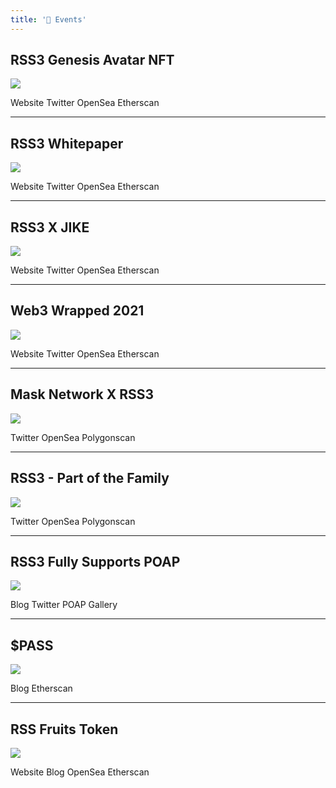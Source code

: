 ```yaml
---
title: '🐝 Events'
---
```




## RSS3 Genesis Avatar NFT

<div className="text--center">

![](/img/events/fruitgang.png)

</div>

<div className={styles.container}>
<Link className="button button--primary button--md" href="https://rss3.events/avatar">
Website
</Link>
<Link className="button button--secondary button--md" href="https://twitter.com/rss3_/status/1504352329750917121">
Twitter
</Link>
<Link className="button button--secondary button--md" href="https://opensea.io/collection/the-genesis-rss3-avatar-nft">
OpenSea
</Link>
<Link className="button button--secondary button--md" href="https://etherscan.io/address/0x5452c7fb99d99fab3cc1875e9da9829cb50f7a13">
Etherscan
</Link>
</div>

---
## RSS3 Whitepaper

<div className="text--center">

![](/img/events/whitepaper.jpeg)

</div>

<div className={styles.container}>
<Link className="button button--primary button--md" href="https://rss3.events/whitepaper-nft">
Website
</Link>
<Link className="button button--secondary button--md" href="https://twitter.com/rss3_/status/1483620420473724929">
Twitter
</Link>
<Link className="button button--secondary button--md" href="https://opensea.io/collection/rss3-whitepaper">
OpenSea
</Link>
<Link className="button button--secondary button--md" href="https://etherscan.io/address/0xb9619cf4f875cdf0e3ce48b28a1c725bc4f6c0fb">
Etherscan
</Link>
</div>

---
## RSS3 X JIKE

<div className="text--center">

![](/img/events/jike.jpeg)

</div>

<div className={styles.container}>
<Link className="button button--primary button--md" href="https://rss3.events/jike-nft">
Website
</Link>
<Link className="button button--secondary button--md" href="https://twitter.com/rss3_/status/1481491318883106817">
Twitter
</Link>
<Link className="button button--secondary button--md" href="https://opensea.io/collection/rss3-x-jike">
OpenSea
</Link>
<Link className="button button--secondary button--md" href="https://polygonscan.com/address/0x30ecef47957f6823c6b2929747bc19d765efee26">
Etherscan
</Link>
</div>

---
## Web3 Wrapped 2021

<div className="text--center">

![](/img/events/web3wrapped.jpeg)


</div>
<div className={styles.container}>
<Link className="button button--primary button--md" href="https://web3wrapped.com">
Website
</Link>
<Link className="button button--secondary button--md" href="https://twitter.com/rss3_/status/1476811224243339264">
Twitter
</Link>
<Link className="button button--secondary button--md" href="https://opensea.io/collection/web3-wrapped-2021">
OpenSea
</Link>
<Link className="button button--secondary button--md" href="https://polygonscan.com/address/0xc8f7e62532b19a3ffce589c0047d29d492e03835">
Etherscan
</Link>
</div>

---
## Mask Network X RSS3

<div className="text--center">

![](/img/events/mask.jpeg)


</div>
<div className={styles.container}>
<Link className="button button--primary button--md" href="https://twitter.com/rss3_/status/1468770194763960323">
Twitter
</Link>
<Link className="button button--secondary button--md" href="https://opensea.io/collection/mask-network-x-rss3">
OpenSea
</Link>
<Link className="button button--secondary button--md" href="https://polygonscan.com/address/0x4dfd080ae7c48c7e2f6b660304c58789caccef1c">
Polygonscan
</Link>
</div>

---
## RSS3 - Part of the Family

<div className="text--center">

![](/img/events/family.jpeg)

</div>
<div className={styles.container}>
<Link className="button button--primary button--md" href="https://twitter.com/rss3_/status/1456471949991813125">
Twitter
</Link>
<Link className="button button--secondary button--md" href="https://opensea.io/collection/rss3-part-of-the-family">
OpenSea
</Link>
<Link className="button button--secondary button--md" href="https://polygonscan.com/address/0x621032a220eb66a2e69ccf064033348718fdc90e">
Polygonscan
</Link>
</div>

---
## RSS3 Fully Supports POAP
<div className="text--center">

![](/img/events/poap.png)

</div>
<div className={styles.container}>
<Link className="button button--primary button--md" href="https://rss3.fun/poap-claim/">
Blog
</Link>
<Link className="button button--secondary button--md" href="https://twitter.com/rss3_/status/1455783034632871938">
Twitter
</Link>
<Link className="button button--secondary button--md" href="https://poap.gallery/event/12526">
POAP Gallery
</Link>
</div>

---
## $PASS

<div className="text--center">

![](/img/events/pass.png)


</div>
<div className={styles.container}>
<Link className="button button--primary button--md" href="https://rss3.fun/how-to-get-your-pass-token/">
Blog
</Link>
<Link className="button button--secondary button--md" href="https://ropsten.etherscan.io/token/0x63CfEB343975116Ec2fc27125609da236D066615">
Etherscan
</Link>
</div>

---
## RSS Fruits Token

<div className="text--center">

![](/img/events/fruit.gif)


</div>
<div className={styles.container}>
<Link className="button button--primary button--md" href="https://rft.rss3.io/">
Website
</Link>
<Link className="button button--secondary button--md" href="https://blog.rss3.io/6-rss3-fruit-token">
Blog
</Link>
<Link className="button button--secondary button--md" href="https://opensea.io/collection/rss-fruits-token">
OpenSea
</Link>
<Link className="button button--secondary button--md" href="https://polygonscan.com/address/0xacbe98efe2d4d103e221e04c76d7c55db15c8e89">
Etherscan
</Link>
</div>